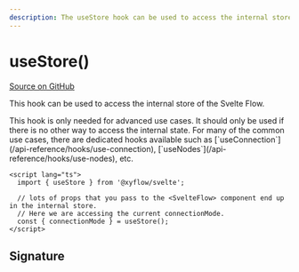 ```yaml
---
description: The useStore hook can be used to access the internal store of the Svelte Flow.
---
```



# useStore()

[Source on GitHub](https://github.com/xyflow/xyflow/blob/main/packages/svelte/src/lib/store/index.ts/#L336)

This hook can be used to access the internal store of the Svelte Flow.

<Callout type="info">
  This hook is only needed for advanced use cases. It should only be used if there is no
  other way to access the internal state. For many of the common use cases, there are
  dedicated hooks available such as
  [`useConnection`](/api-reference/hooks/use-connection),
  [`useNodes`](/api-reference/hooks/use-nodes), etc.
</Callout>

```svelte
<script lang="ts">
  import { useStore } from '@xyflow/svelte';

  // lots of props that you pass to the <SvelteFlow> component end up in the internal store.
  // Here we are accessing the current connectionMode.
  const { connectionMode } = useStore();
</script>
```

## Signature

<APIDocs functionName="useStore" />

